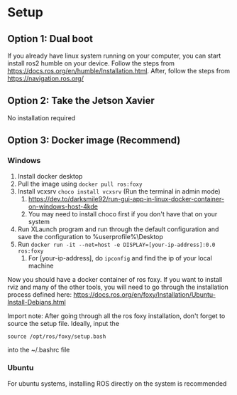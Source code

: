 # Setup 
## Option 1: Dual boot
If you already have linux system running on your computer, you can 
start install ros2 humble on your device. Follow the steps from 
https://docs.ros.org/en/humble/Installation.html. After, follow the steps from
https://navigation.ros.org/

## Option 2: Take the Jetson Xavier
No installation required

## Option 3: Docker image (Recommend)
### Windows
1. Install docker desktop 
2. Pull the image using ```docker pull ros:foxy```
3. Install vcxsrv ```choco install vcxsrv``` (Run the terminal in admin mode)
    1. https://dev.to/darksmile92/run-gui-app-in-linux-docker-container-on-windows-host-4kde
    2. You may need to install choco first if you don't have that on your system 
4. Run XLaunch program and run through the default configuration and save the configuration to %userprofile%\Desktop
5. Run ```docker run -it --net=host -e DISPLAY=[your-ip-address]:0.0 ros:foxy```
    1. For [your-ip-address], do ```ipconfig``` and find the ip of your local machine

Now you should have a docker container of ros foxy. If you want to install rviz and many of the other tools, you will need to go through
the installation process defined here: https://docs.ros.org/en/foxy/Installation/Ubuntu-Install-Debians.html <br/>

Import note: After going through all the ros foxy installation, don't forget to source the setup file. Ideally, input the 
```
source /opt/ros/foxy/setup.bash 
```
into the ~/.bashrc file

### Ubuntu
For ubuntu systems, installing ROS directly on the system is recommended
